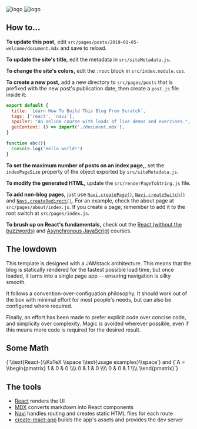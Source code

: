 
<div className={styles["Welcome"]}>

<div className={styles["logo"]}>
  <img src={naviLogo} className={styles["logo-navi"]} alt="logo" />
  <img src={reactLogo} className={styles["logo-react"]} alt="logo" />
</div>

## How to...

**To update this post,** edit `src/pages/posts/2019-01-05-welcome/document.mdx` and save to reload.

**To update the site's title,** edit the metadata in `src/siteMetadata.js`.

<!--**To learn how to build your own JAMStack app**, join the [React In Practice](https://frontarm.com/courses/react-in-practice/) course by [James K Nelson](https://twitter.com/james_k_nelson), where you'll build this blog from scratch.-->

**To change the site's colors,** edit the `:root` block in `src/index.module.css`.

**To create a new post,** add a new directory to `src/pages/posts` that is prefixed with the new post's publication date, then create a `post.js` file inside it:

```jsx
export default {
  title: `Learn How To Build This Blog From Scratch`,
  tags: ['react', 'navi'],
  spoiler: "An online course with loads of live demos and exercises.",
  getContent: () => import('./document.mdx'),
}
```

```javascript
function abc(){
  console.log('Hello world!')
}
```


**To set the maximum number of posts on an index page,**, set the `indexPageSize` property of the object exported by `src/siteMetadata.js`.

**To modify the generated HTML,** update the `src/renderPageToString.js` file.

**To add non-blog pages,** just use [`Navi.createPage()`](https://frontarm.com/navi/reference/declarations/#createpage), [`Navi.createSwitch()`](https://frontarm.com/navi/reference/declarations/#createswitch) and [`Navi.createRedirect()`](https://frontarm.com/navi/reference/declarations/#createredirect). For an example, check the about page at `src/pages/about/index.js`. If you create a page, remember to add it to the root switch at `src/pages/index.js`.

**To brush up on React's fundamentals,** check out the [React (without the buzzwords)](https://frontarm.com/courses/learn-raw-react/) and [Asynchronous JavaScript](https://frontarm.com/courses/async-javascript/) courses.


##  The lowdown

This template is designed with a JAMstack architecture. This means that the blog is statically rendered for the fastest possible load time, but once loaded, it turns into a single page app -- ensuring navigation is silky smooth.

It follows a convention-over-configuation philosophy. It should work out of the box with minimal effort for most people's needs, but can also be configured where required.

Finally, an effort has been made to prefer explicit code over concise code, and simplicity over complexity. Magic is avoided wherever possible, even if this means more code is required for the desired result.

## Some Math

<InlineMath>
{'\\text{React-}\\KaTeX \\space \\text{usage examples}\\space'}
</InlineMath>
and
<InlineMath math={'\\space\\int_0^\\infty x^2 dx'} />
<BlockMath>{`A =
        \\begin{pmatrix}
        1 & 0 & 0 \\\\
        0 & 1 & 0 \\\\
        0 & 0 & 1 \\\\
        \\end{pmatrix}`}</BlockMath>

## The tools

- [React](https://reactjs.org) renders the UI
- [MDX](https://mdxjs.com) converts markdown into React components
- [Navi](https://frontarm.com/navi/) handles routing and creates static HTML files for each route
- [create-react-app](https://reactjs.org/docs/create-a-new-react-app.html) builds the app's assets and provides the dev server

</div>
